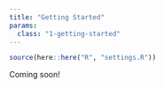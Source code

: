 ```yaml
---
title: "Getting Started"
params:
  class: "1-getting-started"
---
```


```r
source(here::here("R", "settings.R"))
```

Coming soon!
